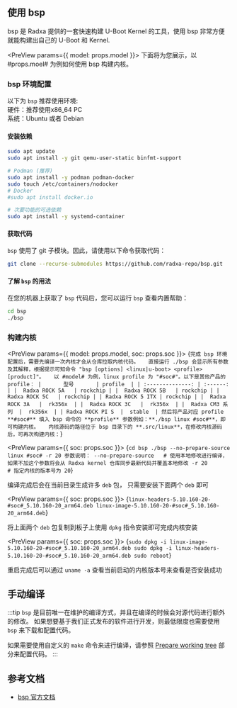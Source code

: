 
## 使用 bsp

bsp 是 Radxa 提供的一套快速构建 U-Boot Kernel 的工具，使用 bsp 非常方便就能构建出自己的 U-Boot 和 Kernel.

<PreView params={{ model: props.model }}>
下面将为您展示，以 #props.moel# 为例如何使用 bsp 构建内核。
</PreView>

### bsp 环境配置

以下为 `bsp` 推荐使用环境:  
硬件：推荐使用x86_64 PC  
系统：Ubuntu 或者 Debian

#### 安装依赖

```bash
sudo apt update
sudo apt install -y git qemu-user-static binfmt-support

# Podman (推荐)
sudo apt install -y podman podman-docker
sudo touch /etc/containers/nodocker
# Docker
#sudo apt install docker.io

# 次要功能的可选依赖
sudo apt install -y systemd-container
```

#### 获取代码

`bsp` 使用了 git 子模块。因此，请使用以下命令获取代码：

```bash
git clone --recurse-submodules https://github.com/radxa-repo/bsp.git
```

#### 了解 `bsp` 的用法

在您的机器上获取了 `bsp` 代码后，您可以运行 `bsp` 查看内置帮助：

```bash
cd bsp
./bsp
```

### 构建内核

<PreView params={{ model: props.model, soc: props.soc }}>
  {`
完成 bsp 环境配置后，需要先编译一次内核才会从仓库拉取内核代码。  
直接运行 ./bsp 会显示所有参数及其解释，根据提示可知命令 "bsp [options] <linux|u-boot> <profile> [product]"。  
以 #model# 为例，linux profile 为 "#soc#"。以下是其他产品的 profile：
|       型号       | profile  |
| :--------------: | :------: |
|  Radxa ROCK 5A   | rockchip |
|  Radxa ROCK 5B   | rockchip |
|  Radxa ROCK 5C   | rockchip |
| Radxa ROCK 5 ITX | rockchip |
|  Radxa ROCK 3A   |  rk356x  |
|  Radxa ROCK 3C   |  rk356x  |
|  Radxa CM3 系列  |  rk356x  |
| Radxa ROCK PI S  |  stable  |
然后将产品对应 profile **#soc#** 填入 bsp 命令的 **profile** 参数例如：**./bsp linux #soc#**，即可构建内核。  
内核源码的路径位于 bsp 目录下的 **.src/linux**，在修改内核源码后，可再次构建内核：
`}
</PreView>

<PreView params={{ soc: props.soc }}>
  {`
    cd bsp
    ./bsp --no-prepare-source linux #soc# -r 20
    参数说明：
    --no-prepare-source   # 使用本地修改进行编译，如果不加这个参数将会从 Radxa kernel 仓库同步最新代码并覆盖本地修改
    -r 20                 # 指定内核的版本号为 20
`}
</PreView>

编译完成后会在当前目录生成许多 `deb` 包， 只需要安装下面两个 `deb` 即可

<PreView params={{ soc: props.soc }}>
  {`
    linux-headers-5.10.160-20-#soc#_5.10.160-20_arm64.deb
    linux-image-5.10.160-20-#soc#_5.10.160-20_arm64.deb
`}
</PreView>

将上面两个 `deb` 包复制到板子上使用 `dpkg` 指令安装即可完成内核安装

<PreView params={{ soc: props.soc }}>
  {`
    sudo dpkg -i linux-image-5.10.160-20-#soc#_5.10.160-20_arm64.deb
    sudo dpkg -i linux-headers-5.10.160-20-#soc#_5.10.160-20_arm64.deb
    sudo reboot
`}
</PreView>

重启完成后可以通过 `uname -a` 查看当前启动的内核版本号来查看是否安装成功

## 手动编译

:::tip
`bsp` 是目前唯一在维护的编译方式，并且在编译的时候会对源代码进行额外的修改。
如果想要基于我们正式发布的软件进行开发，则最低限度也需要使用 `bsp` 来下载和配置代码。

如果需要使用自定义的 `make` 命令来进行编译，请参照 [Prepare working tree](https://radxa-repo.github.io/bsp/dev_flow.html#prepare-working-tree) 部分来配置代码。
:::

## 参考文档

- [bsp 官方文档](https://radxa-repo.github.io/bsp)
